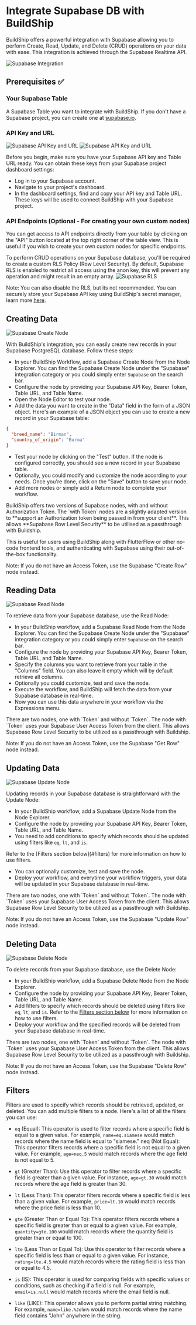 # Integrate Supabase DB with BuildShip


BuildShip offers a powerful integration with Supabase allowing you to perform Create, Read, Update, and Delete (CRUD)
operations on your data with ease. This integration is achieved through the Supabase Realtime API.

<Image src={supabase1} alt='Supabase Integration' width={1200} />

## Prerequisites ✅

### Your Supabase Table

A Supabase Table you want to integrate with BuildShip. If you don't have a Supabase project, you can create one at
[supabase.io](https://supabase.io/).

### API Key and URL

<Image src={supabase2} alt='Supabase API Key and URL' width={1200} />
<Image src={supabase3} alt='Supabase API Key and URL' width={1200} />

Before you begin, make sure you have your Supabase API key and Table URL ready. You can obtain these keys from your
Supabase project dashboard settings:

- Log in to your Supabase account.
- Navigate to your project's dashboard.
- In the dashboard settings, find and copy your API key and Table URL. These keys will be used to connect BuildShip with
  your Supabase project.

### API Endpoints (Optional - For creating your own custom nodes)

You can get access to API endpoints directly from your table by clicking on the "API" button located at the top right
corner of the table view. This is useful if you wish to create your own custom nodes for specific endpoints.

<Callout emoji="💡" type="info">
To perform CRUD operations on your Supabase database, you'll be required to create a custom RLS Policy (Row Level Security). By default, Supabase RLS is enabled to restrict all access using the anon key, this will prevent any operation and might result in an empty array.

<Image src={rls} alt='Supabase RLS' width={800} />

Note: You can also disable the RLS, but its not recommended. You can securely store your Supabase API key using
BuildShip's secret manager, learn more [here](https://docs.buildship.com/workflow-operations).

</Callout>

## Creating Data

<Image src={supabaseCreate} alt='Supabase Create Node' width={1200} />

With BuildShip's integration, you can easily create new records in your Supabase PostgreSQL database. Follow these
steps:

- In your BuildShip Workflow, add a Supabase Create Node from the Node Explorer. You can find the Supabase Create Node
  under the "Supabase" integration category or you could simply enter `Supabase` on the search bar.
- Configure the node by providing your Supabase API Key, Bearer Token, Table URL, and Table Name.
- Open the Node Editor to test your node.
- Add the data you want to create in the "Data" field in the form of a JSON object. Here's an example of a JSON object
  you can use to create a new record in your Supabase table:

```json
{
  "breed_name": "Birman",
  "country_of_origin": "Burma"
}
```

- Test your node by clicking on the "Test" button. If the node is configured correctly, you should see a new record in
  your Supabase table.
- Optionally, you could modify and customize the node according to your needs. Once you're done, click on the "Save"
  button to save your node.
- Add more nodes or simply add a Return node to complete your workflow.

<Callout emoji="💡" >
BuildShip offers two versions of Supabase nodes, with and without Authorization Token. The `with Token` nodes are a slightly adapted version to **support an Authorization token being passed in from your client**. This allows **Supabase Row Level Security** to be utilised as a passthrough with Buildship.

This is useful for users using BuildShip along with FlutterFlow or other no-code frontend tools, and authenticating with Supabase using their out-of-the-box functionality.

Note: If you do not have an Access Token, use the Supabase "Create Row" node instead.

</Callout>

## Reading Data

<Image src={supabaseRead} alt='Supabase Read Node' width={1200} />

To retrieve data from your Supabase database, use the Read Node:

- In your BuildShip workflow, add a Supabase Read Node from the Node Explorer. You can find the Supabase Create Node
  under the "Supabase" integration category or you could simply enter `Supabase` on the search bar.
- Configure the node by providing your Supabase API Key, Bearer Token, Table URL, and Table Name.
- Specify the columns you want to retrieve from your table in the "Columns" field. You can also leave it empty which
  will by default retrieve all columns.
- Optionally you could customize, test and save the node.
- Execute the workflow, and BuildShip will fetch the data from your Supabase database in real-time.
- Now you can use this data anywhere in your workflow via the Expressions menu.

<Callout emoji="💡" >
There are two nodes, one with `Token` and without `Token`. The node with `Token` uses your Supabase User Access Token from the client. This allows Supabase Row Level Security to be utilized as a passthrough with Buildship.

Note: If you do not have an Access Token, use the Supabase "Get Row" node instead.

</Callout>

## Updating Data

<Image src={supabaseUpdate} alt='Supabase Update Node' width={1200} />

Updating records in your Supabase database is straightforward with the Update Node:

- In your BuildShip workflow, add a Supabase Update Node from the Node Explorer.
- Configure the node by providing your Supabase API Key, Bearer Token, Table URL, and Table Name.
- You need to add conditions to specify which records should be updated using filters like `eq`, `lt`, and `is`.

<Callout emoji='💡' type='info'>
  Refer to the [Filters section below](#filters) for more information on how to use filters.
</Callout>

- You can optionally customize, test and save the node.
- Deploy your workflow, and everytime your workflow triggers, your data will be updated in your Supabase database in
  real-time.

<Callout emoji="💡" >
There are two nodes, one with `Token` and without `Token`. The node with `Token` uses your Supabase User Access Token from the client. This allows Supabase Row Level Security to be utilized as a passthrough with Buildship.

Note: If you do not have an Access Token, use the Supabase "Update Row" node instead.

</Callout>

## Deleting Data

<Image src={supabaseDelete} alt='Supabase Delete Node' width={1200} />

To delete records from your Supabase database, use the Delete Node:

- In your BuildShip workflow, add a Supabase Delete Node from the Node Explorer.
- Configure the node by providing your Supabase API Key, Bearer Token, Table URL, and Table Name.
- Add filters to specify which records should be deleted using filters like `eq`, `lt`, and `is`.
  <Callout emoji='💡' type='info'>
    Refer to the [Filters section below](#filters) for more information on how to use filters.
  </Callout>
- Deploy your workflow and the specified records will be deleted from your Supabase database in real-time.

<Callout emoji="💡" >
There are two nodes, one with `Token` and without `Token`. The node with `Token` uses your Supabase User Access Token from the client. This allows Supabase Row Level Security to be utilized as a passthrough with Buildship.

Note: If you do not have an Access Token, use the Supabase "Delete Row" node instead.

</Callout>

## Filters

Filters are used to specify which records should be retrieved, updated, or deleted. You can add multiple filters to a
node. Here's a list of all the filters you can use:

- `eq` (Equal): This operator is used to filter records where a specific field is equal to a given value. For example,
  `name=eq.siamese` would match records where the name field is equal to "siamese." neq (Not Equal): This operator
  filters records where a specific field is not equal to a given value. For example, `age=neq.5` would match records
  where the age field is not equal to 5.

- `gt` (Greater Than): Use this operator to filter records where a specific field is greater than a given value. For
  instance, `age=gt.30` would match records where the age field is greater than 30.

- `lt` (Less Than): This operator filters records where a specific field is less than a given value. For example,
  `price=lt.10` would match records where the price field is less than 10.

- `gte` (Greater Than or Equal To): This operator filters records where a specific field is greater than or equal to a
  given value. For example, `quantity=gte.100` would match records where the quantity field is greater than or equal
  to 100.

- `lte` (Less Than or Equal To): Use this operator to filter records where a specific field is less than or equal to a
  given value. For instance, `rating=lte.4.5` would match records where the rating field is less than or equal to 4.5.

- `is` (IS): This operator is used for comparing fields with specific values or conditions, such as checking if a field
  is null. For example, `email=is.null` would match records where the email field is null.

- `like` (LIKE): This operator allows you to perform partial string matching. For example, `name=like.%John%` would
  match records where the name field contains "John" anywhere in the string.
